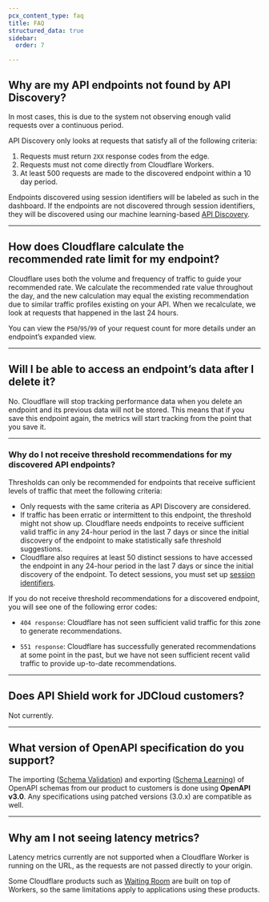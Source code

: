 ```yaml
---
pcx_content_type: faq
title: FAQ
structured_data: true
sidebar:
  order: 7

---
```


## Why are my API endpoints not found by API Discovery?

In most cases, this is due to the system not observing enough valid requests over a continuous period.

API Discovery only looks at requests that satisfy all of the following criteria:

1. Requests must return `2XX` response codes from the edge.
2. Requests must not come directly from Cloudflare Workers.
3. At least 500 requests are made to the discovered endpoint within a 10 day period.

Endpoints discovered using session identifiers will be labeled as such in the dashboard. If the endpoints are not discovered through session identifiers, they will be discovered using our machine learning-based [API Discovery](/api-shield/security/api-discovery/).

***

## How does Cloudflare calculate the recommended rate limit for my endpoint?


Cloudflare uses both the volume and frequency of traffic to guide your recommended rate. We calculate the recommended rate value throughout the day, and the new calculation may equal the existing recommendation due to similar traffic profiles existing on your API. When we recalculate, we look at requests that happened in the last 24 hours.

You can view the `P50`/`95`/`99` of your request count for more details under an endpoint’s expanded view.


***

## Will I be able to access an endpoint’s data after I delete it?

No. Cloudflare will stop tracking performance data when you delete an endpoint and its previous data will not be stored. This means that if you save this endpoint again, the metrics will start tracking from the point that you save it.

***

### Why do I not receive threshold recommendations for my discovered API endpoints?

Thresholds can only be recommended for endpoints that receive sufficient levels of traffic that meet the following criteria:

* Only requests with the same criteria as API Discovery are considered.
* If traffic has been erratic or intermittent to this endpoint, the threshold might not show up. Cloudflare needs endpoints to receive sufficient valid traffic in any 24-hour period in the last 7 days or since the initial discovery of the endpoint to make statistically safe threshold suggestions.
* Cloudflare also requires at least 50 distinct sessions to have accessed the endpoint in any 24-hour period in the last 7 days or since the initial discovery of the endpoint. To detect sessions, you must set up [session identifiers](/api-shield/get-started/#session-identifiers).

If you do not receive threshold recommendations for a discovered endpoint, you will see one of the following error codes:

* `404 response`: Cloudflare has not seen sufficient valid traffic for this zone to generate recommendations.

* `551 response`: Cloudflare has successfully generated recommendations at some point in the past, but we have not seen sufficient recent valid traffic to provide up-to-date recommendations.


***

## Does API Shield work for JDCloud customers?

Not currently.

***

## What version of OpenAPI specification do you support?

The importing ([Schema Validation](/api-shield/security/schema-validation/)) and exporting ([Schema Learning](/api-shield/management-and-monitoring/#endpoint-schema-learning)) of OpenAPI schemas from our product to customers is done using **OpenAPI v3.0**. Any specifications using patched versions (3.0.x) are compatible as well.

***

## Why am I not seeing latency metrics?

Latency metrics currently are not supported when a Cloudflare Worker is running on the URL, as the requests are not passed directly to your origin.

Some Cloudflare products such as [Waiting Room](/waiting-room/) are built on top of Workers, so the same limitations apply to applications using these products.


